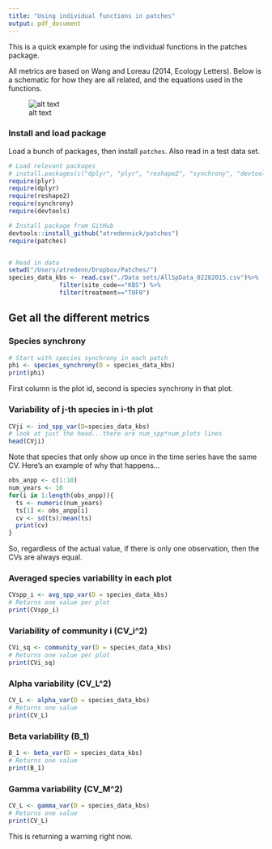 ```yaml
---
title: "Using individual functions in patches"
output: pdf_document
---
```

This is a quick example for using the individual functions in the patches package.

All metrics are based on Wang and Loreau (2014, Ecology Letters). Below is a schematic for how they are all related, and the equations used in the functions.

![alt text](patches_equations.png)

### Install and load package
Load a bunch of packages, then install `patches`. Also read in a test data set.
```r
# Load relevant packages
# install.packages(c("dplyr", "plyr", "reshape2", "synchrony", "devtools"))
require(plyr)
require(dplyr)
require(reshape2)
require(synchrony)
require(devtools)

# Install package from GitHub
devtools::install_github("atredennick/patches")
require(patches)


# Read in data
setwd("/Users/atredenn/Dropbox/Patches/")
species_data_kbs <- read.csv("./Data sets/AllSpData_02282015.csv")%>%
              filter(site_code=="KBS") %>%
              filter(treatment=="T0F0")
```

## Get all the different metrics
### Species synchrony
```r
# Start with species synchrony in each patch
phi <- species_synchrony(D = species_data_kbs)
print(phi)
```
First column is the plot id, second is species synchrony in that plot.

### Variability of j-th species in i-th plot
```r
CVji <- ind_spp_var(D=species_data_kbs)
# look at just the head...there are num_spp*num_plots lines
head(CVji)
```
Note that species that only show up once in the time series have the same CV. Here's an example of why that happens...
```r
obs_anpp <- c(1:10)
num_years <- 10
for(i in 1:length(obs_anpp)){
  ts <- numeric(num_years)
  ts[1] <- obs_anpp[i]
  cv <- sd(ts)/mean(ts)
  print(cv)
}
```
So, regardless of the actual value, if there is only one observation, then the CVs are always equal.

### Averaged species variability in each plot
```r
CVspp_i <- avg_spp_var(D = species_data_kbs)
# Returns one value per plot
print(CVspp_i)
```

### Variability of community i (CV_i^2)
```r
CVi_sq <- community_var(D = species_data_kbs)
# Returns one value per plot
print(CVi_sq)
```

### Alpha variability (CV_L^2)
```r
CV_L <- alpha_var(D = species_data_kbs)
# Returns one value
print(CV_L)
```

### Beta variability (B_1)
```r
B_1 <- beta_var(D = species_data_kbs)
# Returns one value
print(B_1)
```

### Gamma variability (CV_M^2)
```r
CV_L <- gamma_var(D = species_data_kbs)
# Returns one value
print(CV_L)
```
This is returning a warning right now. 

